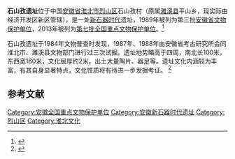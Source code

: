 {{文物保护单位
| 级别 = 全国
| 名称 = 石山孜遗址
| 图片 = 
| 所在 = [[安徽省|安徽省]][[淮北市|淮北市]][[烈山区|烈山区]]
| 分类 = 古遗址
| 时代 = 新石器时代
| 编号 = 7-0187-1-187
| 登录 = 2013年3月5日
}}
'''石山孜遗址'''位于中国[[安徽省|安徽省]][[淮北市|淮北市]][[烈山区|烈山区]]石山孜村（原属[[濉溪县|濉溪县]]平山乡，现实际由经济开发区新区管辖），是一处[[新石器时代|新石器时代]]遗址，1989年被列为第三批[[安徽省文物保护单位|安徽省文物保护单位]]，2013年被列为[[第七批全国重点文物保护单位|第七批全国重点文物保护单位]]。<ref>{{Cite web |url=http://www.hbnews.net/xwsq/hbyw/2014/08/753790.shtml |title=石山孜遗址保护规划编制获批 |accessdate=2014-11-06 |archive-date=2014-11-06 |archive-url=https://web.archive.org/web/20141106113728/http://www.hbnews.net/xwsq/hbyw/2014/08/753790.shtml |dead-url=no }}</ref>

石山孜遗址于1984年文物普查时发现，1987年、1988年由安徽省考古研究所会同淮北市、濉溪县文物部门进行过三次试掘。遗址地势略高于四周，南北长100米，东西宽160米，文化层厚约2米。出土大量陶片、器足等。遗址文化内涵较为丰富，有其自身显著特点，文化性质将有待进一步发掘考证。 <ref>{{Cite web |url=http://ahhb.wenming.cn/zthd/wswmzh/xcgb/201106/t20110601_197067.html |title=石山孜遗址 |accessdate=2014-11-06 |archive-date=2014-11-06 |archive-url=https://web.archive.org/web/20141106065104/http://ahhb.wenming.cn/zthd/wswmzh/xcgb/201106/t20110601_197067.html |dead-url=no }}</ref>

==参考文献==
{{reflist}}

{{安徽全国重点文物保护单位}}

{{DEFAULTSORT:S}}
[[Category:安徽全国重点文物保护单位|Category:安徽全国重点文物保护单位]]
[[Category:安徽新石器时代遗址|Category:安徽新石器时代遗址]]
[[Category:烈山区|Category:烈山区]]
[[Category:淮北文化|Category:淮北文化]]